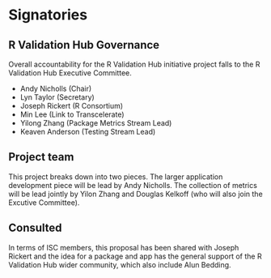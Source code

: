 # Signatories
<!-- 
This section provides the ISC with a view of the support received from the community for a proposal. Acceptance isn't predicated on popularity but community acceptance is important.  Willingness to accept outside input is also a good marker for project delivery. 

An optional section would be for R-Core signatories where changes to R are proposed.
-->

## R Validation Hub Governance

Overall accountability for the R Validation Hub initiative project falls to the R Validation Hub Executive Committee.

* Andy Nicholls (Chair)
* Lyn Taylor (Secretary)
* Joseph Rickert  (R Consortium)
* Min Lee (Link to Transcelerate)
* Yilong Zhang (Package Metrics Stream Lead)
* Keaven Anderson (Testing Stream Lead)


## Project team
<!-- 
Who are the people responsible for actually delivering the project if the proposal gets accepted and are already signed up and rearing to go?
-->
This project breaks down into two pieces.  The larger application development piece will be lead by Andy Nicholls.  The collection of metrics will be lead jointly by Yilon Zhang and Douglas Kelkoff (who will also join the Excutive Committee).


## Consulted
<!-- 
Who has been given the opportunity to provide feedback on the proposal? This should include any R Consortium & ISC members who the proposal has been discussed with.
-->
In terms of ISC members, this proposal has been shared with Joseph Rickert and the idea for a package and app has the general support of the R Validation Hub wider community, which also include Alun Bedding.
